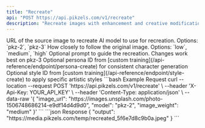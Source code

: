 ```yaml
---
title: "Recreate"
api: "POST https://api.pikzels.com/v1/recreate"
description: "Recreate images with enhancement and creative modifications"
---
```


<ParamField body="image_url" type="string" required>
  URL of the source image to recreate
</ParamField>

<ParamField body="model" type="string" required>
  AI model to use for recreation. Options: `pkz-2`, `pkz-3`
</ParamField>

<ParamField body="image_weight" type="string" default="medium">
  How closely to follow the original image. Options: `low`, `medium`, `high`
</ParamField>

<ParamField body="prompt" type="string">
  Optional prompt to guide the recreation. Changes work best on pkz-3
</ParamField>

<ParamField body="persona" type="string">
  Optional persona ID from [custom training](/api-reference/endpoint/persona-create) for consistent character generation
</ParamField>

<ParamField body="style" type="string">
  Optional style ID from [custom training](/api-reference/endpoint/style-create) to apply specific artistic styles
</ParamField>

<RequestExample>
```bash Example Request
curl --location --request POST 'https://api.pikzels.com/v1/recreate' \
--header 'X-Api-Key: YOUR_API_KEY' \
--header 'Content-Type: application/json' \
--data-raw '{
  "image_url": "https://images.unsplash.com/photo-1506748686214-e9df14d4d9d0",
  "model": "pkz-2",
  "image_weight": "medium"
}'
```
</RequestExample>

<ResponseExample>
```json Response
{
  "output": "https://media.pikzels.com/temp/recreated_5f6e7d8c9b0a.jpeg"
}
```
</ResponseExample>